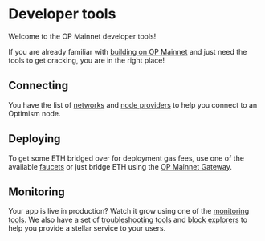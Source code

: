 # Developer tools

Welcome to the OP Mainnet developer tools!

If you are already familiar with [building on OP Mainnet](../developers/README.md) and just need the tools to get cracking, you are in the right place!

## Connecting

You have the list of [networks](./networks.md) and [node providers](./providers.md) to help you connect to an Optimism node.

## Deploying

To get some ETH bridged over for deployment gas fees, use one of the available [faucets](./faucets.md) or just bridge ETH using the [OP Mainnet Gateway](https://gateway.optimism.io/).

## Monitoring

Your app is live in production? Watch it grow using one of the [monitoring tools](./monitoring.md). We also have a set of [troubleshooting tools](./debugging.md) and [block explorers](./explorers.md) to help you provide a stellar service to your users.